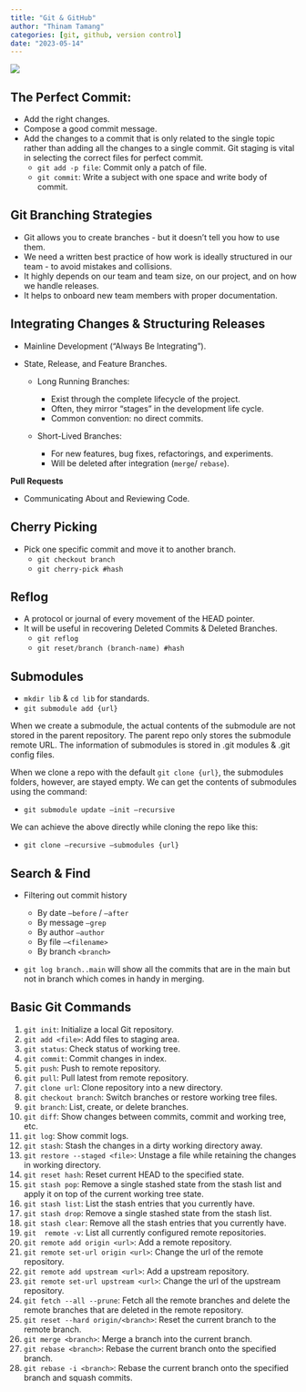 ```yaml
---
title: "Git & GitHub"
author: "Thinam Tamang"
categories: [git, github, version control]
date: "2023-05-14"
---
```


![](./R.jpg)

## **The Perfect Commit:**

- Add the right changes.
- Compose a good commit message.
- Add the changes to a commit that is only related to the single topic rather than adding all the changes to a single commit. Git staging is vital in selecting the correct files for perfect commit.
  - `git add -p file`: Commit only a patch of file.
  - `git commit`: Write a subject with one space and write body of commit.

## **Git Branching Strategies**

- Git allows you to create branches - but it doesn’t tell you how to use them.
- We need a written best practice of how work is ideally structured in our team - to avoid mistakes and collisions.
- It highly depends on our team and team size, on our project, and on how we handle releases.
- It helps to onboard new team members with proper documentation.

## **Integrating Changes & Structuring Releases**

- Mainline Development (“Always Be Integrating”).
- State, Release, and Feature Branches.

  - Long Running Branches:

    - Exist through the complete lifecycle of the project.
    - Often, they mirror “stages” in the development life cycle.
    - Common convention: no direct commits.

  - Short-Lived Branches:
    - For new features, bug fixes, refactorings, and experiments.
    - Will be deleted after integration (`merge`/ `rebase`).

**Pull Requests**

- Communicating About and Reviewing Code.

## **Cherry Picking**

- Pick one specific commit and move it to another branch.
  - `git checkout branch`
  - `git cherry-pick #hash`

## **Reflog**

- A protocol or journal of every movement of the HEAD pointer.
- It will be useful in recovering Deleted Commits & Deleted Branches.
  - `git reflog`
  - `git reset/branch (branch-name) #hash`

## **Submodules**

- `mkdir lib` & `cd lib` for standards.
- `git submodule add {url}`

When we create a submodule, the actual contents of the submodule are not stored in the parent repository. The parent repo only stores the submodule remote URL. The information of submodules is stored in .git modules & .git config files.

When we clone a repo with the default `git clone {url}`, the submodules folders, however, are stayed empty. We can get the contents of submodules using the command:

- `git submodule update –init –recursive`

We can achieve the above directly while cloning the repo like this:

- `git clone –recursive –submodules {url}`

## **Search & Find**

- Filtering out commit history

  - By date `–before` / `–after`
  - By message `–grep`
  - By author `–author`
  - By file `–<filename>`
  - By branch `<branch>`

- `git log branch..main` will show all the commits that are in the main but not in branch which comes in handy in merging.

## **Basic Git Commands**

1. `git init`: Initialize a local Git repository.
2. `git add <file>`: Add files to staging area.
3. `git status`: Check status of working tree.
4. `git commit`: Commit changes in index.
5. `git push`: Push to remote repository.
6. `git pull`: Pull latest from remote repository.
7. `git clone url`: Clone repository into a new directory.
8. `git checkout branch`: Switch branches or restore working tree files.
9. `git branch`: List, create, or delete branches.
10. `git diff`: Show changes between commits, commit and working tree, etc.
11. `git log`: Show commit logs.
12. `git stash`: Stash the changes in a dirty working directory away.
13. `git restore --staged <file>`: Unstage a file while retaining the changes in working directory.
14. `git reset hash`: Reset current HEAD to the specified state.
15. `git stash pop`: Remove a single stashed state from the stash list and apply it on top of the current working tree state.
16. `git stash list`: List the stash entries that you currently have.
17. `git stash drop`: Remove a single stashed state from the stash list.
18. `git stash clear`: Remove all the stash entries that you currently have.
19. `git  remote -v`: List all currently configured remote repositories.
20. `git remote add origin <url>`: Add a remote repository.
21. `git remote set-url origin <url>`: Change the url of the remote repository.
22. `git remote add upstream <url>`: Add a upstream repository.
23. `git remote set-url upstream <url>`: Change the url of the upstream repository.
24. `git fetch --all --prune`: Fetch all the remote branches and delete the remote branches that are deleted in the remote repository.
25. `git reset --hard origin/<branch>`: Reset the current branch to the remote branch.
26. `git merge <branch>`: Merge a branch into the current branch.
27. `git rebase <branch>`: Rebase the current branch onto the specified branch.
28. `git rebase -i <branch>`: Rebase the current branch onto the specified branch and squash commits.
